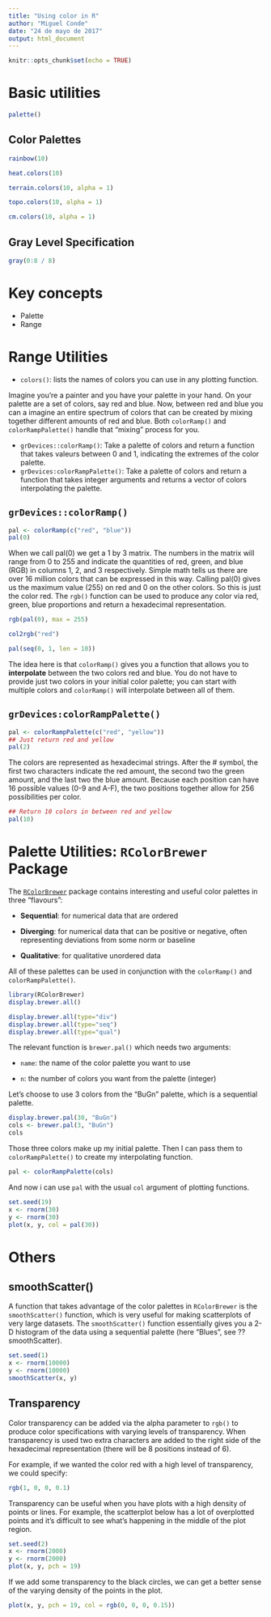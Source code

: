 ```yaml
---
title: "Using color in R"
author: "Miguel Conde"
date: "24 de mayo de 2017"
output: html_document
---
```


```r
knitr::opts_chunk$set(echo = TRUE)
```

# Basic utilities
```r
palette()
```

## Color Palettes
```r
rainbow(10)
```

```r
heat.colors(10)
```

```r
terrain.colors(10, alpha = 1)

```

```r
topo.colors(10, alpha = 1)

```

```r
cm.colors(10, alpha = 1)
```

## Gray Level Specification
```r
gray(0:8 / 8)
```


# Key concepts

* Palette
* Range

# Range Utilities

* `colors()`: lists the names of colors you can use in any plotting function.

Imagine you’re a painter and you have your palette in your hand. On your palette are a set of colors, say red and blue. Now, between red and blue you can a imagine an entire spectrum of colors that can be created by mixing together different amounts of red and blue. Both `colorRamp()` and `colorRampPalette()` handle that “mixing” process for you.

* `grDevices::colorRamp()`: Take a palette of colors and return a function that takes valeurs between 0 and 1, indicating the extremes of the color palette.
* `grDevices:colorRampPalette()`: Take a palette of colors and return a function that takes integer arguments and returns a vector of colors interpolating the palette.


## `grDevices::colorRamp()`

```r
pal <- colorRamp(c("red", "blue"))
pal(0)
```

When we call pal(0) we get a 1 by 3 matrix. The numbers in the matrix will range from 0 to 255 and indicate the quantities of red, green, and blue (RGB) in columns 1, 2, and 3 respectively. Simple math tells us there are over 16 million colors that can be expressed in this way. Calling pal(0) gives us the maximum value (255) on red and 0 on the other colors. So this is just the color red. The `rgb()` function can be used to produce any color via red, green, blue proportions and return a hexadecimal representation.
```r
rgb(pal(0), max = 255)
```
```r
col2rgb("red")
```


```r
pal(seq(0, 1, len = 10))
```

The idea here is that `colorRamp()` gives you a function that allows you to **interpolate** between the two colors red and blue. You do not have to provide just two colors in your initial color palette; you can start with multiple colors and `colorRamp()` will interpolate between all of them.


## `grDevices:colorRampPalette()`
```r
pal <- colorRampPalette(c("red", "yellow"))
## Just return red and yellow
pal(2)
```

The colors are represented as hexadecimal strings. After the # symbol, the first two characters indicate the red amount, the second two the green amount, and the last two the blue amount. Because each position can have 16 possible values (0-9 and A-F), the two positions together allow for 256 possibilities per color.

```r
## Return 10 colors in between red and yellow
pal(10)

```



# Palette Utilities: `RColorBrewer` Package
The [`RColorBrewer`](https://cran.r-project.org/web/packages/RColorBrewer/index.html) package contains interesting and useful color palettes in three "flavours":

* **Sequential**: for numerical data that are ordered

* **Diverging**: for numerical data that can be positive or negative, often representing deviations from some norm or baseline

* **Qualitative**: for qualitative unordered data

All of these palettes can be used in conjunction with the `colorRamp()` and `colorRampPalette()`. 

```r
library(RColorBrewer)
display.brewer.all()
```
```r
display.brewer.all(type="div")
display.brewer.all(type="seq")
display.brewer.all(type="qual")
```


The relevant function is `brewer.pal()` which needs two arguments:

* `name`: the name of the color palette you want to use

* `n`: the number of colors you want from the palette (integer)

Let's choose to use 3 colors from the “BuGn” palette, which is a sequential palette.
```r
display.brewer.pal(30, "BuGn")
cols <- brewer.pal(3, "BuGn")
cols
```

Those three colors make up my initial palette. Then I can pass them to `colorRampPalette()` to create my interpolating function.

```r
pal <- colorRampPalette(cols)
```

And now i can use `pal` with the usual `col` argument of plotting functions.
```r
set.seed(19)
x <- rnorm(30)
y <- rnorm(30)
plot(x, y, col = pal(30))

```


# Others
## smoothScatter()
A function that takes advantage of the color palettes in `RColorBrewer` is the `smoothScatter()` function, which is very useful for making scatterplots of very large datasets. The `smoothScatter()` function essentially gives you a 2-D histogram of the data using a sequential palette (here “Blues”, see ??smoothScatter).

```r
set.seed(1)
x <- rnorm(10000)
y <- rnorm(10000)
smoothScatter(x, y)
```


## Transparency

Color transparency can be added via the alpha parameter to `rgb()` to produce color specifications with varying levels of transparency. When transparency is used  two extra characters are added to the right side of the hexadecimal representation (there will be 8 positions instead of 6).

For example, if we wanted the color red with a high level of transparency, we could specify:
```r
rgb(1, 0, 0, 0.1)
```

Transparency can be useful when you have plots with a high density of points or lines. For example, the scatterplot below has a lot of overplotted points and it’s difficult to see what’s happening in the middle of the plot region.

```r
set.seed(2)
x <- rnorm(2000)
y <- rnorm(2000)
plot(x, y, pch = 19)
```

If we add some transparency to the black circles, we can get a better sense of the varying density of the points in the plot.

```r
plot(x, y, pch = 19, col = rgb(0, 0, 0, 0.15))
```

